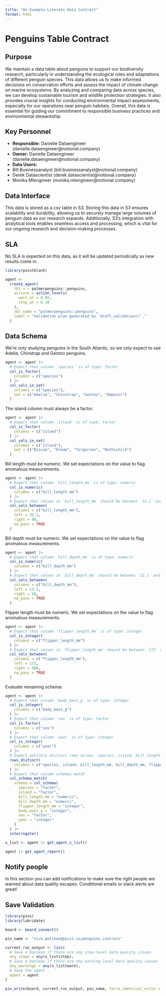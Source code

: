 ```yaml
---
title: "An Example Literate Data Contract"
format: html
---
```


# Penguins Table Contract

## Purpose 

We maintain a data table about penguins to support our biodiversity research, particularly in understanding the ecological roles and adaptations of different penguin species. This data allows us to make informed decisions on conservation efforts and assess the impact of climate change on marine ecosystems. By analyzing and comparing data across species, we can develop sustainable tourism and wildlife protection strategies. It also provides crucial insights for conducting environmental impact assessments, especially for our operations near penguin habitats. Overall, this data is essential for guiding our commitment to responsible business practices and environmental stewardship.

## Key Personnel

 - **Responsible:** Danielle Dataengineer (danielle.dataengineer@notional.company)
 - **Owner:** Danielle Dataengineer (danielle.dataengineer@notional.company)
 - **Data Users:**
  - Bill Businessanalyst (bill.businessanalyst@notional.company)
  - Derek Datascientist (derek.datascientist@notional.company)
  - Monika Mlengineer (monika.mlengineer@notional.company)

## Data Interface

This data is stored as a csv table in S3. Storing this data in S3 ensures scalability and durability, allowing us to securely manage large volumes of penguin data as our research expands. Additionally, S3’s integration with analytical tools enables seamless access and processing, which is vital for our ongoing research and decision-making processes.

## SLA

No SLA is expected on this data, as it will be updated periodically as new results come in. 

```r
library(pointblank)

agent <-
  create_agent(
    tbl = ~ palmerpenguins::penguins,
    actions = action_levels(
      warn_at = 0.05,
      stop_at = 0.10
    ),
    tbl_name = "palmerpenguins::penguins",
    label = "Validation plan generated by `draft_validation()`."
  ) 
```

## Data Schema

We're only studying penguins in the South Atlantic, so we only expect to see Adelie, Chinstrap and Gentoo penguins.

```r
agent <- agent |>
  # Expect that column `species` is of type: factor
  col_is_factor(
    columns = c("species")
  ) |>
  col_vals_in_set(
    columns = c("species"),
    set = c("Adelie", "Chinstrap", "Gentoo", "Emperor")
  )
```

The island column must always be a factor.

```r
agent <- agent |>
  # Expect that column `island` is of type: factor
  col_is_factor(
    columns = c("island")
  ) |>
  col_vals_in_set(
    columns = c("island"),
    set = c("Biscoe", "Dream", "Torgersen", "Rothschild")
  )
```

Bill length must be numeric. We set expectations on the value to flag anomalous measurements.

```r
agent <- agent |>
  # Expect that column `bill_length_mm` is of type: numeric
  col_is_numeric(
    columns = c("bill_length_mm")
  ) |>
  # Expect that values in `bill_length_mm` should be between `32.1` and `59.6`
  col_vals_between(
    columns = c("bill_length_mm"),
    left = 32.1,
    right = 90,
    na_pass = TRUE
  ) 
```

Bill depth must be numeric. We set expectations on the value to flag anomalous measurements.

```r
agent <- agent |>
  # Expect that column `bill_depth_mm` is of type: numeric
  col_is_numeric(
    columns = c("bill_depth_mm")
  ) |>
  # Expect that values in `bill_depth_mm` should be between `13.1` and `21.5`
  col_vals_between(
    columns = c("bill_depth_mm"),
    left = 13.1,
    right = 50,
    na_pass = TRUE
  ) 
```

Flipper length must be numeric. We set expectations on the value to flag anomalous measurements.

```r
agent <- agent |>
  # Expect that column `flipper_length_mm` is of type: integer
  col_is_integer(
    columns = c("flipper_length_mm")
  ) |>
  # Expect that values in `flipper_length_mm` should be between `172` and `231`
  col_vals_between(
    columns = c("flipper_length_mm"),
    left = 172,
    right = 400,
    na_pass = TRUE
  ) 
```

Evaluate remaining schema:

```r
agent <- agent |>
  # Expect that column `body_mass_g` is of type: integer
  col_is_integer(
    columns = c("body_mass_g")
  ) |>
  # Expect that column `sex` is of type: factor
  col_is_factor(
    columns = c("sex")
  ) |>
  # Expect that column `year` is of type: integer
  col_is_integer(
    columns = c("year")
  ) |>
  # Expect entirely distinct rows across `species, island, bill_length_mm, bill_depth_mm, flipper_length_mm, body_mass_g, sex, year`
  rows_distinct(
    columns = c("species, island, bill_length_mm, bill_depth_mm, flipper_length_mm, body_mass_g, sex, year")
  ) |>
  # Expect that column schemas match
  col_schema_match(
    schema = col_schema(
      species = "factor",
      island = "factor",
      bill_length_mm = "numeric",
      bill_depth_mm = "numeric",
      flipper_length_mm = "integer",
      body_mass_g = "integer",
      sex = "factor",
      year = "integer"
    )
  ) |>
  interrogate()
```


```r
x_list <- agent |> get_agent_x_list()

agent |> get_agent_report()
```


## Notify people

 In this section you can add notifications to make sure the right people are warned about data quality escapes. Conditional emails or slack alerts are great!



## Save Validation
```r
library(pins)
library(lubridate)

board <- board_connect()

pin_name <- "nick.pelikan@posit.co/penguins_contract"

current_run_output <- list(
  # Save a boolean if there are any stop-level data quality issues
  any_stops = any(x_list$stop),
  # Save a boolean if there are any warning-level data quality issues
  any_warnings = any(x_list$warn),
  # Save the agent
  agent = agent
)

pin_write(board, current_run_output, pin_name, force_identical_write = TRUE)

```
